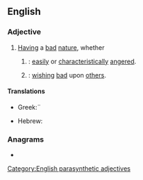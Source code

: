 ==English==

===Adjective===
{{en-adj|head=[[ill]]-[[natured]]}}

# [[having|Having]] a [[bad]] [[nature]], whether
## {{altname|bad-tempered|lang=en|nodot=a}}: [[easily]] or [[characteristically]] [[angered]].
## {{altname|malevolent|lang=en|nodot=a}}: [[wish]]ing [[bad]] upon [[other]]s.

====Translations====
{{trans-top|characteristically angered}}
* Greek:¨{{t+|el|αναποδιάρης}}
{{trans-mid}}
* Hebrew: {{t|he|hauā}}
{{trans-bottom}}

===Anagrams===
* {{anagrams|en|a=adeillnrtu|laternulid|untrialled}}

[[Category:English parasynthetic adjectives]]